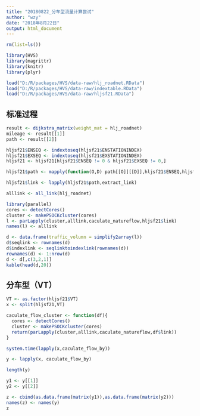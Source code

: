 ```yaml
---
title: "20180822_分车型流量计算尝试"
author: "wzy"
date: "2018年8月22日"
output: html_document
---
```


```r
rm(list=ls())
```


```r
library(HVS)
library(magrittr)
library(knitr)
library(plyr)
```

```r
load("D:/R/packages/HVS/data-raw/hlj_roadnet.RData")
load("D:/R/packages/HVS/data-raw/indextable.RData")
load("D:/R/packages/HVS/data-raw/hljsf21.RData")
```

## 标准过程

```r
result <- dijkstra_matrix(weight_mat = hlj_roadnet)
mileage <- result[[1]]
path <- result[[2]]
```

```r
hljsf21$ENSEQ <- indextoseq(hljsf21$ENSTATIONINDEX)
hljsf21$EXSEQ <- indextoseq(hljsf21$EXSTATIONINDEX)
hljsf21 <- hljsf21[hljsf21$ENSEQ != 0 & hljsf21$EXSEQ != 0,]
```

```r
hljsf21$path <- mapply(function(O,D) path[[O]][[D]],hljsf21$ENSEQ,hljsf21$EXSEQ)
```

```r
hljsf21$link <- lapply(hljsf21$path,extract_link)
```

```r
alllink <- all_link(hlj_roadnet)
```

```r
library(parallel)
cores <- detectCores()
cluster <- makePSOCKcluster(cores)
l <- parLapply(cluster,alllink,caculate_natureflow,hljsf21$link)
names(l) <- alllink
```

```r
d <- data.frame(traffic_volumn = simplify2array(l))
d$seqlink <- rownames(d)
d$indexlink <- seqlinktoindexlink(rownames(d))
rownames(d) <- 1:nrow(d)
d <- d[,c(3,2,1)]
kable(head(d,20))
```

## 分车型（VT）

```r
VT <- as.factor(hljsf21$VT)
x <- split(hljsf21,VT)
```

```r
caculate_flow_cluster <- function(df){
  cores <- detectCores()
  cluster <- makePSOCKcluster(cores)
  return(parLapply(cluster,alllink,caculate_natureflow,df$link))
}
```

```r
system.time(lapply(x,caculate_flow_by))
```

```r
y <- lapply(x, caculate_flow_by)
```

```r
length(y)
```

```r
y1 <- y[[1]]
y2 <- y[[2]]
```

```r
z <- cbind(as.data.frame(matrix(y1)),as.data.frame(matrix(y2)))
names(z) <- names(y)
z
```

